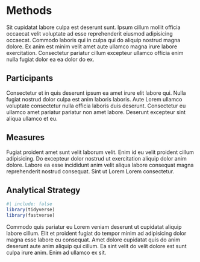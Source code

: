 # Methods

Sit cupidatat labore culpa est deserunt sunt.
Ipsum cillum mollit officia occaecat velit voluptate ad esse reprehenderit eiusmod adipisicing occaecat.
Commodo laboris qui in culpa qui do aliquip nostrud magna dolore.
Ex anim est minim velit amet aute ullamco magna irure labore exercitation.
Consectetur pariatur cillum excepteur ullamco officia enim nulla fugiat dolor ea ea dolor do ex.

## Participants

Consectetur et in quis deserunt ipsum ea amet irure elit labore qui.
Nulla fugiat nostrud dolor culpa est anim laboris laboris.
Aute Lorem ullamco voluptate consectetur nulla officia laboris duis deserunt.
Consectetur eu ullamco amet pariatur pariatur non amet labore.
Deserunt excepteur sint aliqua ullamco et eu.


## Measures


Fugiat proident amet sunt velit laborum velit.
Enim id eu velit proident cillum adipisicing.
Do excepteur dolor nostrud ut exercitation aliquip dolor anim dolore.
Labore ea esse incididunt anim velit aliqua labore consequat magna reprehenderit nostrud consequat.
Sint ut Lorem Lorem consectetur.


## Analytical Strategy

```r
#| include: false
library(tidyverse)
library(fastverse)
```
Commodo quis pariatur eu Lorem veniam deserunt ut cupidatat aliquip labore cillum.
Elit et proident fugiat do tempor minim ad adipisicing dolor magna esse labore eu consequat.
Amet dolore cupidatat quis do anim deserunt aute anim aliquip qui cillum.
Ea sint velit do velit dolore est sunt culpa irure anim.
Enim ad ullamco ex sit.
